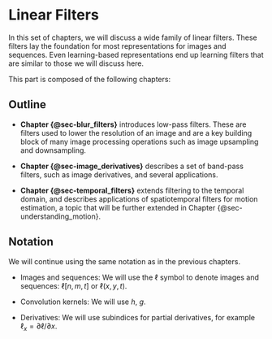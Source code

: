 # Linear Filters {#sec-linear_filters}

In this set of chapters, we will discuss a wide family of linear filters. These filters lay the foundation for most representations for images and sequences. Even learning-based representations end up learning filters that are similar to those we will discuss here.

This part is composed of the following chapters:

## Outline

- **Chapter {@sec-blur_filters}** introduces low-pass filters. These are filters used to lower the resolution of an image and are a key building block of many image processing operations such as image upsampling and downsampling.

- **Chapter {@sec-image_derivatives}** describes a set of band-pass filters, such as image derivatives, and several applications.

- **Chapter {@sec-temporal_filters}** extends filtering to the temporal domain, and describes applications of spatiotemporal filters for motion estimation, a topic that will be further extended in Chapter {@sec-understanding_motion}.

## Notation

We will continue using the same notation as in the previous chapters.

- Images and sequences: We will use the $\ell$ symbol to denote images and sequences: $\ell \left[ n, m, t \right]$ or $\ell \left( x, y, t \right)$.

- Convolution kernels: We will use $h$, $g$.

- Derivatives: We will use subindices for partial derivatives, for example $\ell_x = \partial \ell / \partial x$.